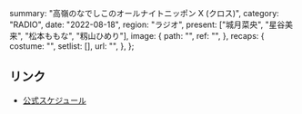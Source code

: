   summary: "高嶺のなでしこのオールナイトニッポン X (クロス)",
  category: "RADIO",
  date: "2022-08-18",
  region: "ラジオ",
  present: ["城月菜央", "星谷美来", "松本ももな", "籾山ひめり"],
  image: {
    path: "",
    ref: "",
  },
  recaps: {
    costume: "",
    setlist: [],
    url: "",
  },
};

## リンク

- [公式スケジュール](https://takanenonadeshiko.jp/?p=359)
